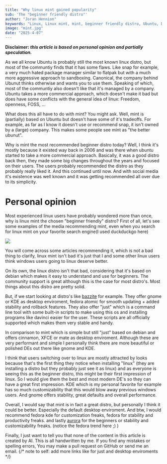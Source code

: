 ```yaml
---
title: "Why linux mint gained popularity"
sub: 'The "beginner friendly distro"'
author: "Joran Hennion"
keywords: "Linux, Linux mint, mint, beginner friendly distro, Ubuntu, Desktop Enviroment, DE, KDE plasma, KDE, gnome, XFCE, cinnamon"
image: "mint.jpg"
date: "2025-4-07"
---
```


**Disclaimer: *this article is based on personal opinion and partially speculation.***

As we all know Ubuntu is probably still the most known linux distro, but most of the communtiy finds that it has some flaws. Like snap for example, a very much hated package  manager similar to flatpak but with a much more aggressive approach to sandboxing. Canonical, the company behind Ubunut thinks otherwise and wants you to use them. Speaking of which, most of the communtiy also doesn't like that it's managed by a company. Ubuntu takes a more commercial approach, which doesn't make it bad but does have some conflicts with the general idea of linux: Freedom, openness, FOSS, ... 

What does this all have to do with mint? You might ask. Well, mint is (partially) based on Ubuntu but doesn't have some of it's tradeoffs. For example, as far as I know it doesn't use or recommend snap, it isn't owned by a (large) company. This makes some people see mint as "the better ubunut".

Why is mint the most recommended beginner distro today? Well, I think it's mostly because it existed way back in 2006 and was there when ubuntu started to take a more commercial approach. Basically, it was a good distro back then, they made some big changes throughout the years and focused on their users. The users probably recommended the distro as they probably really liked it. And this continued until now.
And with social media it's existence was well known and it was getting recommended all over due to its simplicity.

# Personal opinion

Most experienced linux users have probably wondered more than once, why is linux mint the chosen "beginner friendly" distro?
First of all, let's see some examples of the media recommending mint, even when you search for linux mint on your favorite search engine(I used duckduckgo here)

![](/blog/Screenshot_20250325_224708.png)

You will come across some articles recommending it, which is not a bad thing to clarify, linux mint isn't bad it's just that I and some other linux users think windows users going to linux deserve better.

On its own, the linux distro isn't that bad, considering that it's based on debian which makes it easy to understand and use for beginners.
The community support is great although this is the case for most distro's. Most things about this distro are pretty solid.

But, if we start looking at distro's like [bazzite](https://bazzite.gg) for example. They offer gnome or KDE as desktop enviroment, fedora atomic for smooth updating + added stability and rollback features. They also offer "just" which is a command line tool with some built-in scripts to make using this os and installing programs like davinci easier for the user. These scripts are all officially supported which makes them very stable and handy.

In comparison to mint which is simple but still "just" based on debian and offers cinnamon, XFCE or mate as desktop enviroment. Although these are very performant and simple I personally think there are more beautiful or polished DEs out there like gnome and KDE.

I think that users switching over to linux are mostly attracted by looks because that's the first thing they notice when installing "linux" (they are installing a distro but they probably just see it as linux) and as everyone is seeing this as the beginner distro, this might be their first impression of linux. So I would give them the best and most modern DE's so they can have a great first impression. KDE which is my personal favorite for example has so much customizability that this would blow away previous windows users. And gnome offers stability, great defaults and overall performance.

Overall, I would say that mint is in fact a great distro, but personally I think it could be better. Especially the default desktop enviroment. And btw, I would recommend fedora kde for customization freaks, fedora for stability and productivity freaks. and lastly [aurora](https://getaurora.dev/) for the beginners or stability and customizability freaks. (notice the fedora trend here ;) )

Finally, I just want to tell you that none of the content in this article is created by AI. This is all handwritten by me. If you find any mistakes or spelling errors, You may make a pull request on GitHub or send me an email.
{/* note to self: add more links like for just and desktop enviroments */}